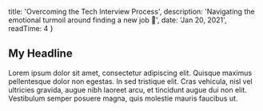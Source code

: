 
  title: 'Overcoming the Tech Interview Process',
  description: 'Navigating the emotional turmoil around finding a new job 🥵',
  date: 'Jan 20, 2021',
  readTime: 4 
}



## My Headline

Lorem ipsum dolor sit amet, consectetur adipiscing elit. Quisque maximus pellentesque dolor non egestas. In sed tristique elit. Cras vehicula, nisl vel ultricies gravida, augue nibh laoreet arcu, et tincidunt augue dui non elit. Vestibulum semper posuere magna, quis molestie mauris faucibus ut.